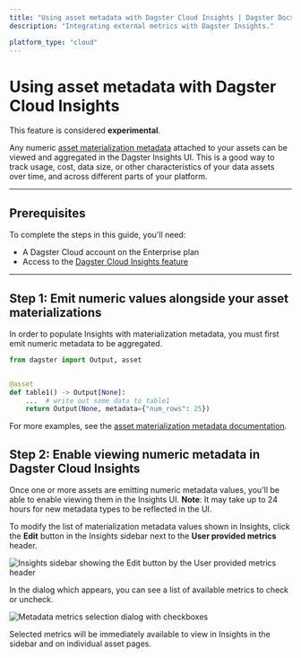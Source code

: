```yaml
---
title: "Using asset metadata with Dagster Cloud Insights | Dagster Docs"
description: "Integrating external metrics with Dagster Insights."

platform_type: "cloud"
---
```


# Using asset metadata with Dagster Cloud Insights <Experimental />

<Note>
  This feature is considered <strong>experimental</strong>.
</Note>

Any numeric [asset materialization metadata](/concepts/assets/software-defined-assets#recording-materialization-metadata) attached to your assets can be viewed and aggregated in the Dagster Insights UI. This is a good way to track usage, cost, data size, or other characteristics of your data assets over time, and across different parts of your platform.

---

## Prerequisites

To complete the steps in this guide, you'll need:

- A Dagster Cloud account on the Enterprise plan
- Access to the [Dagster Cloud Insights feature](/dagster-cloud/insights)

---

## Step 1: Emit numeric values alongside your asset materializations

In order to populate Insights with materialization metadata, you must first emit numeric metadata to be aggregated.

```python file=/concepts/assets/asset_materialization_metadata_none.py
from dagster import Output, asset


@asset
def table1() -> Output[None]:
    ...  # write out some data to table1
    return Output(None, metadata={"num_rows": 25})
```

For more examples, see the [asset materialization metadata documentation](/concepts/assets/software-defined-assets#recording-materialization-metadata).

## Step 2: Enable viewing numeric metadata in Dagster Cloud Insights

Once one or more assets are emitting numeric metadata values, you'll be able to enable viewing them in the Insights UI. **Note**: It may take up to 24 hours for new metadata types to be reflected in the UI.

To modify the list of materialization metadata values shown in Insights, click the **Edit** button in the Insights sidebar next to the **User provided metrics** header.

<Image
alt="Insights sidebar showing the Edit button by the User provided metrics header"
src="/images/dagster-cloud/insights/insights-sidebar.jpeg"
width={2538}
height={1616}
/>

In the dialog which appears, you can see a list of available metrics to check or uncheck.

<Image
alt="Metadata metrics selection dialog with checkboxes"
src="/images/dagster-cloud/insights/insights-dialog.png"
width={1408}
height={674}
/>

Selected metrics will be immediately available to view in Insights in the sidebar and on individual asset pages.
